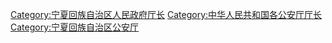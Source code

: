 [[Category:宁夏回族自治区人民政府厅长|Category:宁夏回族自治区人民政府厅长]]
[[Category:中华人民共和国各公安厅厅长|Category:中华人民共和国各公安厅厅长]]
[[Category:宁夏回族自治区公安厅|Category:宁夏回族自治区公安厅]]